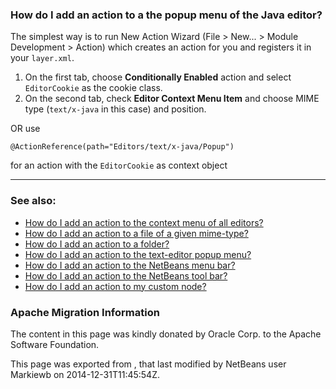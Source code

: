 <!--

    Licensed to the Apache Software Foundation (ASF) under one
    or more contributor license agreements.  See the NOTICE file
    distributed with this work for additional information
    regarding copyright ownership.  The ASF licenses this file
    to you under the Apache License, Version 2.0 (the
    "License"); you may not use this file except in compliance
    with the License.  You may obtain a copy of the License at

      http://www.apache.org/licenses/LICENSE-2.0

    Unless required by applicable law or agreed to in writing,
    software distributed under the License is distributed on an
    "AS IS" BASIS, WITHOUT WARRANTIES OR CONDITIONS OF ANY
    KIND, either express or implied.  See the License for the
    specific language governing permissions and limitations
    under the License.

-->

===How do I add an action to a the popup menu of the Java editor?===

The simplest way is to run New Action Wizard (File > New... > Module Development > Action) which creates an action for you and registers it in your <tt>layer.xml</tt>.
# On the first tab, choose '''Conditionally Enabled''' action and select <tt>EditorCookie</tt> as the cookie class. 
# On the second tab, check '''Editor Context Menu Item''' and choose MIME type (<tt>text/x-java</tt> in this case) and position.

OR
use
<pre>@ActionReference(path="Editors/text/x-java/Popup")</pre> for an action with the <tt>EditorCookie</tt> as context object
<hr/>

===See also:===
* [[DevFaqActionAddToContextMenuOfAllEditors|How do I add an action to the context menu of all editors?]]
* [[DevFaqActionAddFileMime| How do I add an action to a file of a given mime-type? ]]
* [[DevFaqActionAddFolder| How do I add an action to a folder? ]]
* [[DevFaqActionAddEditorPopup| How do I add an action to the text-editor popup menu? ]]
* [[DevFaqActionAddMenuBar| How do I add an action to the NetBeans menu bar? ]]
* [[DevFaqActionAddToolBar| How do I add an action to the NetBeans tool bar? ]]
* [[DevFaqActionAddDataObject| How do I add an action to my custom node? ]]

===Apache Migration Information===

The content in this page was kindly donated by Oracle Corp. to the
Apache Software Foundation.

This page was exported from , 
that last modified by NetBeans user Markiewb 
on 2014-12-31T11:45:54Z.

